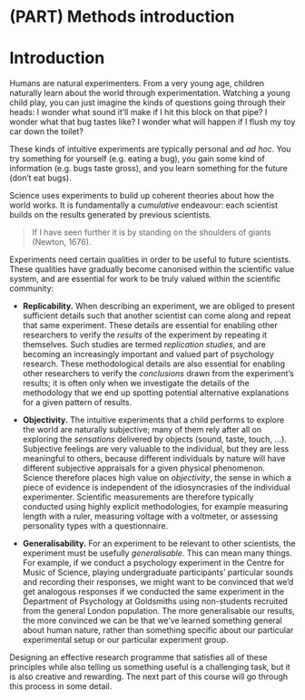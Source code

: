 # (PART) Methods introduction {.unnumbered}

# Introduction

Humans are natural experimenters. From a very young age, children naturally learn about the world through experimentation. Watching a young child play, you can just imagine the kinds of questions going through their heads: I wonder what sound it'll make if I hit this block on that pipe? I wonder what that bug tastes like? I wonder what will happen if I flush my toy car down the toilet?

These kinds of intuitive experiments are typically personal and *ad hoc*. You try something for yourself (e.g. eating a bug), you gain some kind of information (e.g. bugs taste gross), and you learn something for the future (don't eat bugs).

Science uses experiments to build up coherent theories about how the world works. It is fundamentally a *cumulative* endeavour: each scientist builds on the results generated by previous scientists.

> If I have seen further it is by standing on the shoulders of giants (Newton, 1676).

Experiments need certain qualities in order to be useful to future scientists. These qualities have gradually become canonised within the scientific value system, and are essential for work to be truly valued within the scientific community:

-   **Replicability.** When describing an experiment, we are obliged to present sufficient details such that another scientist can come along and repeat that same experiment. These details are essential for enabling other researchers to verify the *results* of the experiment by repeating it themselves. Such studies are termed *replication studies*, and are becoming an increasingly important and valued part of psychology research. These methodological details are also essential for enabling other researchers to verify the *conclusions* drawn from the experiment's results; it is often only when we investigate the details of the methodology that we end up spotting potential alternative explanations for a given pattern of results.

-   **Objectivity.** The intuitive experiments that a child performs to explore the world are naturally subjective; many of them rely after all on exploring the *sensations* delivered by objects (sound, taste, touch, ...). Subjective feelings are very valuable to the individual, but they are less meaningful to others, because different individuals by nature will have different subjective appraisals for a given physical phenomenon. Science therefore places high value on *objectivity*, the sense in which a piece of evidence is independent of the idiosyncrasies of the individual experimenter. Scientific measurements are therefore typically conducted using highly explicit methodologies, for example measuring length with a ruler, measuring voltage with a voltmeter, or assessing personality types with a questionnaire.

-   **Generalisability.** For an experiment to be relevant to other scientists, the experiment must be usefully *generalisable*. This can mean many things. For example, if we conduct a psychology experiment in the Centre for Music of Science, playing undergraduate participants' particular sounds and recording their responses, we might want to be convinced that we'd get analogous responses if we conducted the same experiment in the Department of Psychology at Goldsmiths using non-students recruited from the general London population. The more generalisable our results, the more convinced we can be that we've learned something general about human nature, rather than something specific about our particular experimental setup or our particular experiment group.

Designing an effective research programme that satisfies all of these principles while also telling us something useful is a challenging task, but it is also creative and rewarding. The next part of this course will go through this process in some detail.
